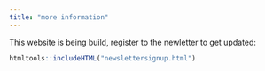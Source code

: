 ```yaml
---
title: "more information"
---
```


This website is being build, register to the newletter to get updated:

```r
htmltools::includeHTML("newslettersignup.html")
```

